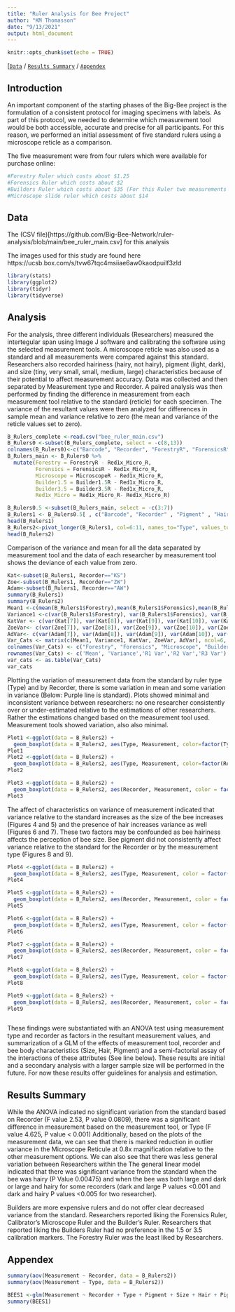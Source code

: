 ```yaml
---
title: "Ruler Analysis for Bee Project"
author: "KM Thomasson"
date: "9/13/2021"
output: html_document
---
```


```r
knitr::opts_chunk$set(echo = TRUE)
```

[[```Data```](#data) / [```Results Summary```](#results-summary) /  [```Appendex```](#appendex)

## Introduction

An important component of the starting phases of the Big-Bee project is the formulation of a consistent protocol for imaging specimens with labels. As part of this protocol, we needed to determine which measurement tool would be both accessible, accurate and precise for all participants. For this reason, we performed an initial assessment of five standard rulers using a microscope reticle as a comparison.


The five measurement were from four rulers which were available for purchase online:

```r
#Forestry Ruler which costs about $1.25
#Forensics Ruler which costs about $2
#Builders Ruler which costs about $35 (For this Ruler two measurements were taken to determine if specific calibration points, 1.5 and 3.5, yielded differences in accuracy on the same tool.
#Microscope slide ruler which costs about $14
```

## Data
The (CSV file)[https://github.com/Big-Bee-Network/ruler-analysis/blob/main/bee_ruler_main.csv] for this analysis

The images used for this study are found here https://ucsb.box.com/s/tvw67tqc4msiiae6aw0kaodpuilf3zld


```r
library(stats)
library(ggplot2)
library(tidyr)
library(tidyverse)
```

## Analysis
For the analysis, three different individuals (Researchers) measured the intertegular span using Image J software and calibrating the software using the selected measurement tools. A microscope reticle was also used as a standard and all measurements were compared against this standard. Researchers also recorded hairiness (hairy, not hairy), pigment (light, dark), and size (tiny, very small, small, medium, large) characteristics because of their potential to affect measurement accuracy. Data was collected and then separated by Measurement type and Recorder. A paired analysis was then performed by finding the difference in measurement from each measurement tool relative to the standard (reticle) for each specimen. The variance of the resultant values were then analyzed for differences in sample mean and variance relative to zero (the mean and variance of the reticle values set to zero).  

```r
B_Rulers_complete <-read.csv("bee_ruler_main.csv")
B_Rulers0 <-subset(B_Rulers_complete, select = -c(8,13))
colnames(B_Rulers0)<-c("Barcode", "Recorder", "ForestryR", "ForensicsR", "MicroscopeR", "Builder1.5R", "Builder3.5R", "Red1x_Micro_R", "Pigment", "Hair", "Size")
B_Rulers_main <- B_Rulers0 %>%
  mutate(Forestry = ForestryR - Red1x_Micro_R, 
         Forensics = ForensicsR - Red1x_Micro_R, 
         Microscope = MicroscopeR - Red1x_Micro_R, 
         Builder1.5 = Builder1.5R - Red1x_Micro_R, 
         Builder3.5 = Builder3.5R - Red1x_Micro_R,
         Red1x_Micro = Red1x_Micro_R- Red1x_Micro_R) 

B_Rulers0.5 <-subset(B_Rulers_main, select = -c(3:7))
B_Rulers1 <- B_Rulers0.5[ , c("Barcode", "Recorder" , "Pigment" , "Hair", "Size", "Red1x_Micro", "Forestry", "Forensics", "Microscope", "Builder1.5", "Builder3.5")]
head(B_Rulers1)
B_Rulers2<-pivot_longer(B_Rulers1, col=6:11, names_to="Type", values_to="Measurement")
head(B_Rulers2)

```

Comparison of the variance and mean for all the data separated by measurement tool and the data of each researcher by measurement tool shows the deviance of each value from zero.

```r
Kat<-subset(B_Rulers1, Recorder=="KS")
Zoe<-subset(B_Rulers1, Recorder=="ZW")
Adam<-subset(B_Rulers1, Recorder=="AW")
summary(B_Rulers1)
summary(B_Rulers2)
Mean1 <-c(mean(B_Rulers1$Forestry),mean(B_Rulers1$Forensics),mean(B_Rulers1$Microscope), mean(B_Rulers1$Builder1.5), mean(B_Rulers1$Builder3.5), mean(B_Rulers1$Red1x_Micro))
Variance1 <-c(var(B_Rulers1$Forestry), var(B_Rulers1$Forensics), var(B_Rulers1$Microscope), var(B_Rulers1$Builder1.5), var(B_Rulers1$Builder3.5), var(B_Rulers1$Red1x_Micro))
KatVar <- c(var(Kat[7]), var(Kat[8]), var(Kat[9]), var(Kat[10]), var(Kat[11]),var(Kat[6]))
ZoeVar<- c(var(Zoe[7]), var(Zoe[8]), var(Zoe[9]), var(Zoe[10]), var(Zoe[11]), var(Zoe[6]))
AdVar<- c(var(Adam[7]), var(Adam[8]), var(Adam[9]), var(Adam[10]), var(Adam[11]), var(Adam[6]))
Var_Cats <- matrix(c(Mean1, Variance1, KatVar, ZoeVar, AdVar), ncol=6, byrow=TRUE)
colnames(Var_Cats) <- c("Forestry", "Forensics", "Microscope", "Builder1.5", "Builder3.5", "Red1x_Micro")
rownames(Var_Cats) <- c('Mean', 'Variance','R1 Var','R2 Var','R3 Var')
var_cats <- as.table(Var_Cats)
var_cats
```

Plotting the variation of measurement data from the standard by ruler type (Type) and by Recorder, there is  some variation in mean and some variation in variance (Below: Purple line is standard). Plots showed minimal and inconsistent variance between researchers: no one researcher consistently over or under-estimated relative to the estimations of other researchers. Rather the estimations changed based on the measurement tool used. Measurement tools showed variation, also also minimal.

```r
Plot1 <-ggplot(data = B_Rulers2) + 
  geom_boxplot(data = B_Rulers2, aes(Type, Measurement, color=factor(Type)))
Plot1       
Plot2 <-ggplot(data = B_Rulers2) + 
  geom_boxplot(data = B_Rulers2, aes(Type, Measurement, color=factor(Recorder)))
Plot2

Plot3 <-ggplot(data = B_Rulers2) + 
  geom_boxplot(data = B_Rulers2, aes(Recorder, Measurement, color = factor(Type)))
Plot3
```

The affect of characteristics on variance of measurement indicated that variance relative to the standard increases as the size of the bee increases (Figures 4 and 5) and the presence of hair increases variance as well (Figures 6 and 7). These two factors may be confounded as bee hairiness affects the perception of bee size. Bee pigment did not consistently affect variance relative to the standard for the Recorder or by the measurement type (Figures 8 and 9).


```r
Plot4 <-ggplot(data = B_Rulers2) + 
  geom_boxplot(data = B_Rulers2, aes(Type, Measurement, color = factor(Size)))
Plot4

Plot5 <-ggplot(data = B_Rulers2) + 
  geom_boxplot(data = B_Rulers2, aes(Recorder, Measurement, color = factor(Size)))
Plot5

Plot6 <-ggplot(data = B_Rulers2) + 
  geom_boxplot(data = B_Rulers2, aes(Type, Measurement, color = factor(Hair)))
Plot6

Plot7 <-ggplot(data = B_Rulers2) + 
  geom_boxplot(data = B_Rulers2, aes(Recorder, Measurement, color = factor(Hair)))
Plot7

Plot8 <-ggplot(data = B_Rulers2) + 
  geom_boxplot(data = B_Rulers2, aes(Type, Measurement, color = factor(Pigment)))
Plot8

Plot9 <-ggplot(data = B_Rulers2) + 
  geom_boxplot(data = B_Rulers2, aes(Recorder, Measurement, color = factor(Pigment)))
Plot9



```

These findings were substantiated with an ANOVA test using measurement type and recorder as factors in the resultant measurement values, and summarization of a GLM of the effects of measurement tool, recorder and bee body characteristics (Size, Hair, Pigment) and a semi-factorial assay of the interactions of these attributes (See line below). These results are initial and a secondary analysis with a larger sample size will be performed in the future. For now these results offer guidelines for analysis and estimation.

## Results Summary

While the ANOVA indicated no significant variation from the standard based on Recorder (F value 2.53,  P value 0.0809), there was a significant difference in measurement based on the measurement tool, or Type (F value 4.625, P value < 0.001) Additionally, based on the plots of the measurement data, we can see that there is marked reduction in outlier variance in the Microscope Reticule at 0.8x magnification relative to the other measurement options. 
We can also see that there was less general variation between Researchers within the 
The general linear model indicated that there was significant variance from the standard when the bee was hairy (P Value 0.00475) and when the bee was both large and dark or large and hairy for some recorders (dark and large  P values <0.001 and dark and hairy P values <0.005 for two researcher). 

Builders are more expensive rulers and do not offer clear decreased variance from the standard. Researchers reported liking the Forensics Ruler, Calibrator's Microscope Ruler and the Builder's Ruler. Researchers that reported liking the Builders Ruler had no preference in the 1.5 or 3.5 calibration markers. The Forestry Ruler was the least liked by Researchers. 

## Appendex

```r
summary(aov(Measurement ~ Recorder, data = B_Rulers2))
summary(aov(Measurement ~ Type, data = B_Rulers2))

BEES1 <-glm(Measurement ~ Recorder + Type + Pigment + Size + Hair + Pigment*Size*Hair + Recorder*Type + Type*Pigment + Type*Size + Type*Hair + Type*Hair*Size*Pigment+ Recorder*Size*Hair*Pigment, data = B_Rulers2)
summary(BEES1)

```


 